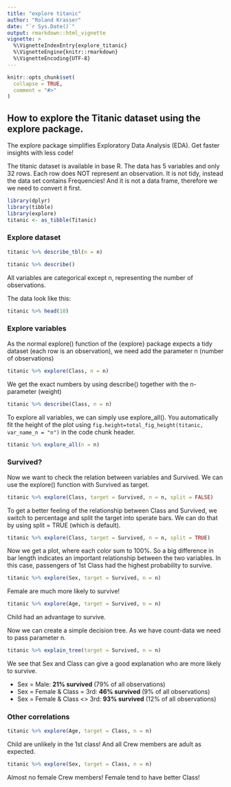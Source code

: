 ---
title: "explore titanic"
author: "Roland Krasser"
date: "`r Sys.Date()`"
output: rmarkdown::html_vignette
vignette: >
  %\VignetteIndexEntry{explore_titanic}
  %\VignetteEngine{knitr::rmarkdown}
  %\VignetteEncoding{UTF-8}
---

```{r setup, include = FALSE}
knitr::opts_chunk$set(
  collapse = TRUE,
  comment = "#>"
)
```

## How to explore the Titanic dataset using the explore package.

The explore package simplifies Exploratory Data Analysis (EDA). Get faster insights with less code!

The titanic dataset is available in base R. The data has 5 variables and only 32 rows. Each row does NOT represent an observation. It is not tidy, instead the data set contains Frequencies! And it is not a data frame, therefore we we need to convert it first.

```{r message=FALSE, warning=FALSE}
library(dplyr)
library(tibble)
library(explore)
titanic <- as_tibble(Titanic)
```

### Explore dataset

```{r}
titanic %>% describe_tbl(n = n)
```

```{r message=FALSE, warning=FALSE}
titanic %>% describe()
```

All variables are categorical except n, representing the number of observations.

The data look like this:

```{r message=FALSE, warning=FALSE}
titanic %>% head(10)
```

### Explore variables

As the normal explore() function of the {explore} package expects a tidy dataset (each row is an observation), we need add the parameter n (number of observations)

```{r message=FALSE, warning=FALSE, fig.height= 2.5, fig.width=4}
titanic %>% explore(Class, n = n)
```

We get the exact numbers by using describe() together with the n-parameter (weight)

```{r message=FALSE, warning=FALSE}
titanic %>% describe(Class, n = n)
```

To explore all variables, we can simply use explore_all(). You automatically fit the height of the plot using `fig.height=total_fig_height(titanic, var_name_n = "n")` in the code chunk header.

```{r message=FALSE, warning=FALSE, fig.width=6, fig.height=total_fig_height(titanic, var_name_n = "n")}
titanic %>% explore_all(n = n)
```

### Survived?

Now we want to check the relation between variables and Survived. We can use the explore() function with Survived as target.

```{r message=FALSE, warning=FALSE, fig.height= 2.5, fig.width=4}
titanic %>% explore(Class, target = Survived, n = n, split = FALSE)
```

To get a better feeling of the relationship between Class and Survived, we switch to percentage and split the target into sperate bars. We can do that by using split = TRUE (which is default).

```{r message=FALSE, warning=FALSE, fig.height= 2.5, fig.width=4}
titanic %>% explore(Class, target = Survived, n = n, split = TRUE)
```

Now we get a plot, where each color sum to 100%. So a big difference in bar length indicates an important relationship between the two variables. In this case, passengers of 1st Class had the highest probability to survive.

```{r message=FALSE, warning=FALSE, fig.height= 2.5, fig.width=4}
titanic %>% explore(Sex, target = Survived, n = n)
```

Female are much more likely to survive!

```{r message=FALSE, warning=FALSE, fig.height= 2.5, fig.width=4}
titanic %>% explore(Age, target = Survived, n = n)
```

Child had an advantage to survive.

Now we can create a simple decision tree. As we have count-data we need to pass parameter n.

```{r}
titanic %>% explain_tree(target = Survived, n = n)
```

We see that Sex and Class can give a good explanation who are more likely to survive.

* Sex = Male: **21% survived** (79% of all observations)
* Sex = Female & Class = 3rd: **46% survived** (9% of all observations)
* Sex = Female & Class <> 3rd: **93% survived** (12% of all observations)

### Other correlations

```{r message=FALSE, warning=FALSE, fig.height= 2.5, fig.width=4}
titanic %>% explore(Age, target = Class, n = n)
```

Child are unlikely in the 1st class! And all Crew members are adult as expected.

```{r message=FALSE, warning=FALSE, fig.height= 2.5, fig.width=4}
titanic %>% explore(Sex, target = Class, n = n)
```

Almost no female Crew members! Female tend to have better Class!
